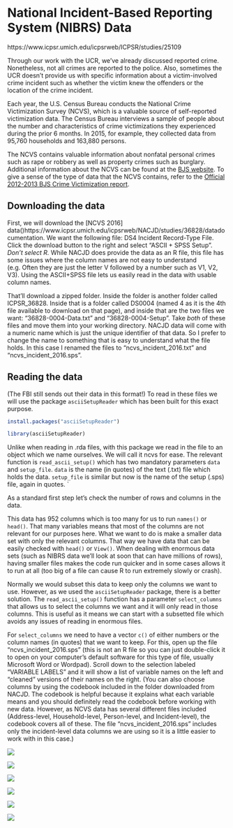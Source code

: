 # National Incident-Based Reporting System (NIBRS) Data {#nibrs}


https://www.icpsr.umich.edu/icpsrweb/ICPSR/studies/25109

Through our work with the UCR, we've already discussed reported crime. Nonetheless, not all crimes are reported to the police. Also, sometimes the UCR doesn't provide us with specific information about a victim-involved crime incident such as whether the victim knew the offenders or the location of the crime incident.

Each year, the U.S. Census Bureau conducts the National Crime Victimization Survey (NCVS), which is a valuable source of self-reported victimization data. The Census Bureau interviews a sample of people about the number and characteristics of crime victimizations they experienced during the prior 6 months. In 2015, for example, they collected data from 95,760 households and 163,880 persons.

The NCVS contains valuable information about nonfatal personal crimes such as rape or robbery as well as property crimes such as burglary. Additional information about the NCVS can be found at the [BJS website](https://www.bjs.gov/index.cfm?ty=dcdetail&iid=245). To give a sense of the type of data that the NCVS contains, refer to the [Official 2012-2013 BJS Crime Victimization report](http://www.bjs.gov/content/pub/pdf/cv12.pdf).

## Downloading the data

First, we will download the [NCVS 2016] data()https://www.icpsr.umich.edu/icpsrweb/NACJD/studies/36828/datadocumentation. We want the following file: DS4 Incident Record-Type File. Click the download button to the right and select "ASCII + SPSS Setup". *Don't select R.* While NACJD does provide the data as an R file, this file has some issues where the column names are not easy to understand (e.g. Often they are just the letter V followed by a number such as V1, V2, V3). Using the ASCII+SPSS file lets us easily read in the data with usable column names. 

That'll download a zipped folder. Inside the folder is another folder called ICPSR_36828. Inside that is a folder called DS0004 (named 4 as it is the 4th file available to download on that page), and inside that are the two files we want: "36828-0004-Data.txt" and "36828-0004-Setup". Take *both* of these files and move them into your working directory. NACJD data will come with a numeric name which is just the unique identifier of that data. So I prefer to change the name to something that is easy to understand what the file holds. In this case I renamed the files to "ncvs_incident_2016.txt" and "ncvs_incident_2016.sps".

## Reading the data

(The FBI still sends out their data in this format!) To read in these files we will use the package `asciiSetupReader` which has been built for this exact purpose. 

```r
install.packages("asciiSetupReader")
```

```r
library(asciiSetupReader)
```

Unlike when reading in .rda files, with this package we read in the file to an object which we name ourselves. We will call it ncvs for ease. The relevant function is `read_ascii_setup()` which has two mandatory parameters `data` and `setup_file`. `data` is the name (in quotes) of the text (.txt) file which holds the data. `setup_file` is similar but now is the name of the setup (.sps) file, again in quotes. 
`

As a standard first step let's check the number of rows and columns in the data.


This data has 952 columns which is too many for us to run `names()` or `head()`. That many variables means that most of the columns are not relevant for our purposes here. What we want to do is make a smaller data set with only the relevant columns. That way we have data that can be easily checked with `head()` or `View()`. When dealing with enormous data sets (such as NIBRS data we'll look at soon that can have millions of rows), having smaller files makes the code run quicker and in some cases allows it to run at all (too big of a file can cause R to run extremely slowly or crash). 

Normally we would subset this data to keep only the columns we want to use. However, as we used the `asciiSetupReader` package, there is a better solution. The `read_ascii_setup()` function has a parameter `select_columns` that allows us to select the columns we want and it will only read in those columns. This is useful as it means we can start with a subsetted file which avoids any issues of reading in enormous files.

For `select_columns` we need to have a vector `c()` of either numbers or the column names (in quotes) that we want to keep. For this, open up the file "ncvs_incident_2016.sps" (this is not an R file so you can just double-click it to open on your computer's default software for this type of file, usually Microsoft Word or Wordpad). Scroll down to the selection labeled "VARIABLE LABELS" and it will show a list of variable names on the left and "cleaned" versions of their names on the right. (You can also choose columns by using the codebook included in the folder downloaded from NACJD. The codebook is helpful because it explains what each variable means and you should definitely read the codebook before working with new data. However, as NCVS data has several different files included (Address-level, Household-level, Person-level, and Incident-level), the codebook covers all of these. The file "ncvs_incident_2016.sps" includes only the incident-level data columns we are using so it is a little easier to work with in this case.)


![](images/nibrs_1.PNG)

![](images/nibrs_2.PNG)

![](images/nibrs_3.PNG)

![](images/nibrs_4.PNG)

![](images/nibrs_5.PNG)

![](images/nibrs_6.PNG)